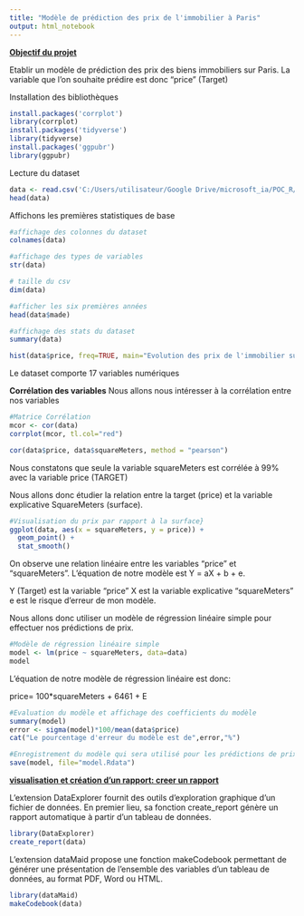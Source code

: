 ---
title: "Modèle de prédiction des prix de l'immobilier à Paris"
output: html_notebook
---

[**Objectif du projet**]{.ul}

Etablir un modèle de prédiction des prix des biens immobiliers sur Paris. La variable que l'on souhaite prédire est donc "price" (Target)

Installation des bibliothèques

```{r}
install.packages('corrplot')
library(corrplot)
install.packages('tidyverse')
library(tidyverse)
install.packages('ggpubr')
library(ggpubr)
```

Lecture du dataset

```{r}
data <- read.csv('C:/Users/utilisateur/Google Drive/microsoft_ia/POC_R/projetnuit/data/ParisHousing.csv')
head(data)

```

Affichons les premières statistiques de base

```{r}

#affichage des colonnes du dataset
colnames(data)

```

```{r}
#affichage des types de variables
str(data)
```

```{r}
# taille du csv
dim(data)

#afficher les six premières années
head(data$made)

```

```{r}

#affichage des stats du dataset
summary(data)


```

```{r}


hist(data$price, freq=TRUE, main="Evolution des prix de l'immobilier sur Paris", xlab="prix", ylab="Fréquence", col = "blue")

```

Le dataset comporte 17 variables numériques

**Corrélation des variables** Nous allons nous intéresser à la corrélation entre nos variables

```{r}

#Matrice Corrélation
mcor <- cor(data)
corrplot(mcor, tl.col="red")

```

```{r}
cor(data$price, data$squareMeters, method = "pearson")
```

Nous constatons que seule la variable squareMeters est corrélée à 99% avec la variable price (TARGET)

Nous allons donc étudier la relation entre la target (price) et la variable explicative SquareMeters (surface).

```{r}
#Visualisation du prix par rapport à la surface}
ggplot(data, aes(x = squareMeters, y = price)) +
  geom_point() +
  stat_smooth()

```

On observe une relation linéaire entre les variables "price" et "squareMeters". L'équation de notre modèle est Y = aX + b + e.

Y (Target) est la variable "price" X est la variable explicative "squareMeters" e est le risque d'erreur de mon modèle.

Nous allons donc utiliser un modèle de régression linéaire simple pour effectuer nos prédictions de prix.

```{r}
#Modèle de régression linéaire simple
model <- lm(price ~ squareMeters, data=data)
model

```

L'équation de notre modèle de régression linéaire est donc:

price= 100\*squareMeters + 6461 + E

```{r}
#Evaluation du modèle et affichage des coefficients du modèle
summary(model)
error <- sigma(model)*100/mean(data$price)
cat("Le pourcentage d'erreur du modèle est de",error,"%")
```

```{r}

#Enregistrement du modèle qui sera utilisé pour les prédictions de prix
save(model, file="model.Rdata")

```

[**visualisation et création d'un rapport: creer un rapport**]{.ul}

L'extension DataExplorer fournit des outils d'exploration graphique d'un fichier de données. En premier lieu, sa fonction create_report génère un rapport automatique à partir d'un tableau de données.

```{r}
library(DataExplorer)
create_report(data)

```

L'extension dataMaid propose une fonction makeCodebook permettant de générer une présentation de l'ensemble des variables d'un tableau de données, au format PDF, Word ou HTML.

```{r}
library(dataMaid)
makeCodebook(data)

```
